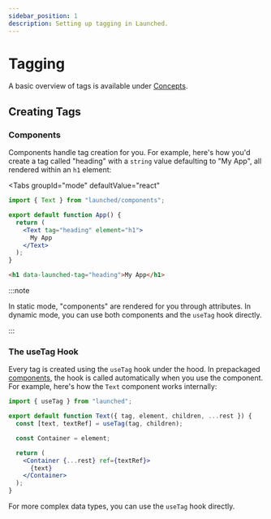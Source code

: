 ```yaml
---
sidebar_position: 1
description: Setting up tagging in Launched.
---
```



# Tagging

A basic overview of tags is available under [Concepts](/Get%20Started/concepts#tags).

## Creating Tags

### Components

Components handle tag creation for you. For example, here's how you'd create a tag called "heading" with a `string` value defaulting to "My App", all rendered within an `h1` element:

<Tabs
  groupId="mode"
  defaultValue="react"
>
<TabItem label="React" value="react">

```jsx title="app.jsx"
import { Text } from "launched/components";

export default function App() {
  return (
    <Text tag="heading" element="h1">
      My App
    </Text>
  );
}
```

</TabItem>
<TabItem label="Static HTML" value="static">

```html title="index.html"
<h1 data-launched-tag="heading">My App</h1>
```

</TabItem>
</Tabs>

:::note

In static mode, "components" are rendered for you through attributes. In dynamic mode, you can use both components and the `useTag` hook directly.

:::

### The useTag Hook

Every tag is created using the `useTag` hook under the hood. In prepackaged [components](/Components), the hook is called automatically when you use the component. For example, here's how the `Text` component works internally:

```jsx title="launched/components/Text.jsx"
import { useTag } from "launched";

export default function Text({ tag, element, children, ...rest }) {
  const [text, textRef] = useTag(tag, children);

  const Container = element;

  return (
    <Container {...rest} ref={textRef}>
      {text}
    </Container>
  );
}
```

For more complex data types, you can use the `useTag` hook directly.

